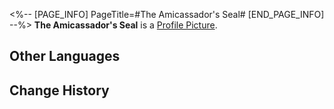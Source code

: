 <%-- [PAGE_INFO]
PageTitle=#The Amicassador's Seal#
[END_PAGE_INFO] --%>
{{Item Infobox
|id          = 140274
|image       = Item The Amicassador's Seal.png
|type        = Mission Item
|invCategory = Missions
|rarity      = 3
|effect      = 
|description = The minuscule jade stamp worn by Amicassadors of the Sky-Faring Commission.
}}
'''The Amicassador's Seal''' is a [[Profile Picture]].

==Other Languages==
{{Other Languages
|en   = The Amicassador's Seal
|zhs  = 接渡使印鉴
|zht  = 接渡使印鑑
|ja   = 接渡使の印鑑
|ko   = 사절의 인감
|es   = Sello del aeroembajador
|fr   = Sceau d'amicassadrice
|ru   = Печать посланника
|th   = ตราประทับของผู้แทน
|vi   = Con Dấu Tiếp Độ Sứ
|de   = Das Siegel des Botschafters
|id   = Segel Utusan
|pt   = Carimbo de Amoraxador
}}

==Change History==
{{Change History|1.3}}